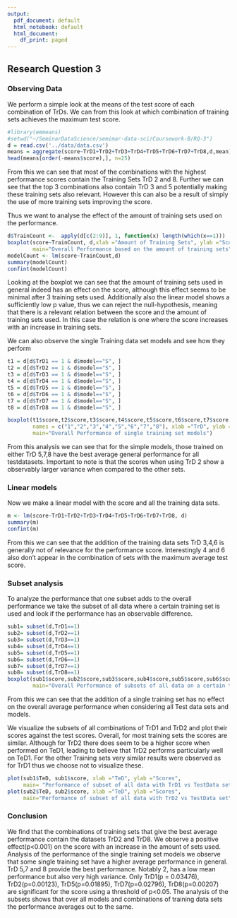 ```yaml
---
output:
  pdf_document: default
  html_notebook: default
  html_document:
    df_print: paged
---
```

## Research Question 3


### Observing Data
We perform a simple look at the means of the test score of each combination of TrDs. We can from this look at which combination of training sets achieves the maximum test score.
```r
#library(emmeans)
#setwd("~/SeminarDataScience/semimar-data-sci/Coursework-B/RQ-3")
d = read.csv('../data/data.csv')
means = aggregate(score~TrD1+TrD2+TrD3+TrD4+TrD5+TrD6+TrD7+TrD8,d,mean)
head(means[order(-means$score),], n=25)

```
From this we can see that most of the combinations with the highest performance scores contain the Training Sets TrD 2 and 8.
Further we can see that the top 3 combinations also contain TrD 3 and 5 potentially making these training sets also relevant. However this can also be a result of simply the use of more training sets improving the score.

Thus we want to analyse the effect of the amount of training sets used on the performance.

```r
d$TrainCount <-  apply(d[c(2:9)], 1, function(x) length(which(x==1)))
boxplot(score~TrainCount, d,xlab ="Amount of Training Sets", ylab ="Scores", 
        main="Overall Performance based on the amount of training sets")
modelCount <- lm(score~TrainCount,d)
summary(modelCount)
confint(modelCount)
```
Looking at the boxplot we can see that the amount of training sets used in general indeed has an effect on the score, although this effect seems to be minimal after 3 training sets used. Additionally also the linear model shows a sufficiently low p value, thus we can reject the null-hypothesis, meaning that there is a relevant relation between the score and the amount of training sets used. In this case the relation is one where the score increases with an increase in training sets.


We can also observe the single Training data set models and see how they perform

```r
t1 = d[d$TrD1 == 1 & d$model=="S", ]
t2 = d[d$TrD2 == 1 & d$model=="S", ]
t3 = d[d$TrD3 == 1 & d$model=="S", ]
t4 = d[d$TrD4 == 1 & d$model=="S", ]
t5 = d[d$TrD5 == 1 & d$model=="S", ]
t6 = d[d$TrD6 == 1 & d$model=="S", ]
t7 = d[d$TrD7 == 1 & d$model=="S", ]
t8 = d[d$TrD8 == 1 & d$model=="S", ]
```
```r
boxplot(t1$score,t2$score,t3$score,t4$score,t5$score,t6$score,t7$score,t8$score,
        names = c("1","2","3","4","5","6","7","8"), xlab ="TrD", ylab ="Scores", 
        main="Overall Performance of single training set models")
```

From this analysis we can see that for the simple models, those trained on either TrD 5,7,8 have the best average general performance for all testdatasets. Important to note is that the scores when using TrD 2 show a observably larger variance when compared to the other sets.

### Linear models
Now we make a linear model with the score and all the training data sets.

```r
m <- lm(score~TrD1+TrD2+TrD3+TrD4+TrD5+TrD6+TrD7+TrD8, d)
summary(m)
confint(m)

```  

From this we can see that the addition of the training data sets TrD 3,4,6 is generally not of relevance for the performance score. Interestingly 4 and 6 also don't appear in the combination of sets with the maximum average test score.

### Subset analysis
To analyze the performance that one subset adds to the overall performance we take the subset of all data where a certain training set is used and look if the performance has an observable difference.

```r
sub1= subset(d,TrD1==1)
sub2= subset(d,TrD2==1)
sub3= subset(d,TrD3==1)
sub4= subset(d,TrD4==1)
sub5= subset(d,TrD5==1)
sub6= subset(d,TrD6==1)
sub7= subset(d,TrD7==1)
sub8= subset(d,TrD8==1)
boxplot(sub1$score,sub2$score,sub3$score,sub4$score,sub5$score,sub6$score,sub7$score,sub8$score,names = c("1","2","3","4","5","6","7","8"), xlab ="TrD Selected", ylab ="Scores", 
        main="Overall Performance of subsets of all data on a certain training set")


```
From this we can see that the addition of a single training set has no effect on the overall average performance when considering all Test data sets and models.

We visualize the subsets of all combinations of TrD1 and TrD2 and plot their scores against the test scores. Overall, for most training sets the scores are similar. Although for TrD2 there does seem to be a higher score when performed on TeD1, leading to believe that TrD2 performs particularly well on TeD1.
For the other Training sets very similar results were observed as for TrD1 thus we choose not to visualize these.

```r
plot(sub1$TeD, sub1$score, xlab ="TeD", ylab ="Scores", 
     main= "Performance of subset of all data with TrD1 vs TestData set")
plot(sub2$TeD, sub2$score, xlab ="TeD", ylab ="Scores", 
     main="Performance of subset of all data with TrD2 vs TestData set")
```


### Conclusion

We find that the combinations of training sets that give the best average performance contain the datasets TrD2 and TrD8.
We observe a positive effect(p<0.001) on the score with an increase in the amount of sets used.
Analysis of the performance of the single training set models we observe that some single training set have a higher average performance in general. TrD 5,7 and 8 provide the best performance. Notably 2, has a low mean performance but also very high variance. Only TrD1(p = 0.03476), TrD2(p=0.00123), TrD5(p=0.01895), TrD7(p=0.02796), TrD8(p=0.00207) are significant for the score using a threshold of p<0.05.
The analysis of the subsets shows that over all models and combinations of training data sets the performance averages out to the same.
